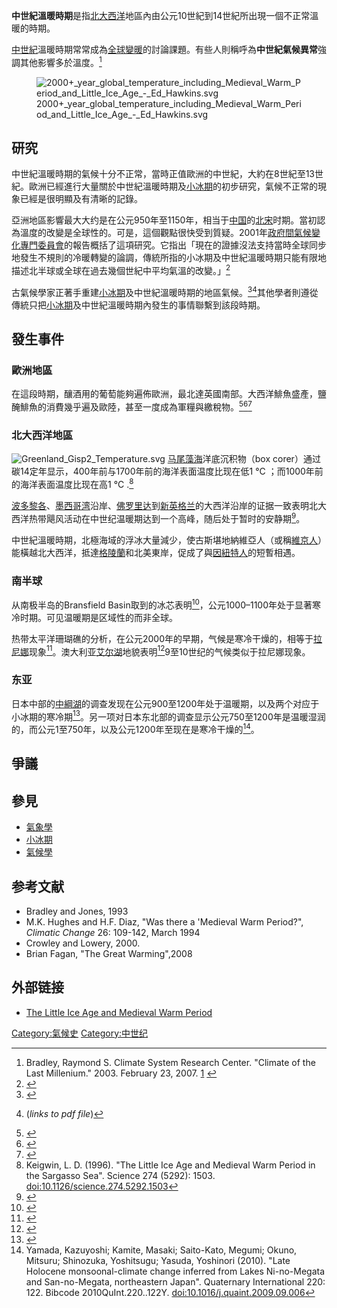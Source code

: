 {{not|间冰期}}
'''中世紀溫暖時期'''是指[[北大西洋|北大西洋]]地區內由公元10世紀到14世紀所出現一個不正常溫暖的時期。

[[中世紀|中世紀]]溫暖時期常常成為[[全球變暖|全球變暖]]的討論課題。有些人則稱呼為'''中世紀氣候異常'''強調其他影響多於溫度。<ref>Bradley, Raymond S. Climate System Research Center. "Climate of the Last Millenium." 2003. February 23, 2007. [http://stephenschneider.stanford.edu/Publications/PDF_Papers/Bradley.pdf] {{Wayback|url=http://stephenschneider.stanford.edu/Publications/PDF_Papers/Bradley.pdf |date=20110607151144 }}</ref>

[[File:2000+_year_global_temperature_including_Medieval_Warm_Period_and_Little_Ice_Age_-_Ed_Hawkins.svg|thumb]]

== 研究 ==
中世紀溫暖時期的氣候十分不正常，當時正值歐洲的中世紀，大約在8世紀至13世紀。歐洲已經進行大量關於中世紀溫暖時期及[[小冰期|小冰期]]的初步研究，氣候不正常的現象已經是很明顯及有清晰的記錄。

亞洲地區影響最大大约是在公元950年至1150年，相当于[[中国|中国]]的[[北宋|北宋]]时期。當初認為溫度的改變是全球性的。可是，這個觀點很快受到質疑。2001年[[政府間氣候變化專門委員會|政府間氣候變化專門委員會]]的報告概括了這項研究。它指出「現在的證據沒法支持當時全球同步地發生不規則的冷暖轉變的論調，傳統所指的小冰期及中世紀溫暖時期只能有限地描述北半球或全球在過去幾個世紀中平均氣溫的改變。」<ref>{{cite web| url=http://www.grida.no/climate/ipcc_tar/wg1/070.htm| title=Climate Change 2001: Working Group I: The Scientific Basis 2.3.3 Was there a “Little Ice Age” and a “Medieval Warm Period”?| accessdate=2006-05-04| author=Intergovernmental Panel on Climate Change| deadurl=yes| archiveurl=https://web.archive.org/web/20060529044319/http://www.grida.no/climate/ipcc_tar/wg1/070.htm| archivedate=2006-05-29}}</ref>

古氣候學家正著手重建[[小冰期|小冰期]]及中世紀溫暖時期的地區氣候。<ref>{{cite journal | author=Jones, P. D., and M. E. Mann | title=Climate over past millennia | journal=Rev. Geophys. | volume=42 | issue=RG2002 | year=2004 | pages=404-405 | id = {{doi|10.1029/2003RG000143}} }}</ref><ref name="Bradley2003d">{{cite journal | author=Raymond S. Bradley, Malcolm K. Hughes, Henry F. Diaz | title=Climate in Medieval Time | journal=Science | volume=302 | issue=5644 | year=2003 | pages=404-405 | id={{doi|10.1126/science.1090372}} | url=http://www.geo.umass.edu/faculty/bradley/bradley2003d.pdf | access-date=2007-08-12 | archive-date=2007-08-24 | archive-url=https://web.archive.org/web/20070824124112/http://www.geo.umass.edu/faculty/bradley/bradley2003d.pdf | dead-url=yes }} (''links to pdf file'')</ref>其他學者則遵從傳統只把[[小冰期|小冰期]]及中世紀溫暖時期內發生的事情聯繫到該段時期。

== 發生事件 ==
=== 歐洲地區 ===
在這段時期，釀酒用的葡萄能夠遍佈歐洲，最北達英國南部。大西洋鯡魚盛產，鹽醃鯡魚的消費幾乎遍及歐陸，甚至一度成為軍糧與繳稅物。<ref>{{cite web| url=http://www.english-wine.com/history.html#domesday| title=The History of English Wine: Domesday & Middle Ages| accessdate=2006-05-04| archive-url=https://web.archive.org/web/20060429191403/http://www.english-wine.com/history.html#domesday| archive-date=2006-04-29| dead-url=yes}}</ref><ref>{{cite web| url=http://www.geog.ox.ac.uk/~knicoll/rsch/Geotimes%20-%20August%202004%20-%20Making%20Wine%20in%20a%20Changing%20Climate.htm| title=Making Wine in a Changing Climate| first=Gregory| last=Jones| year=August 2004| publisher=Geotimes| accessdate=2006-05-04| deadurl=yes| archiveurl=https://web.archive.org/web/20060227130038/http://www.geog.ox.ac.uk/~knicoll/rsch/Geotimes%20-%20August%202004%20-%20Making%20Wine%20in%20a%20Changing%20Climate.htm| archivedate=2006-02-27}}</ref><ref>{{cite web|url=http://www.realclimate.org/index.php/archives/2006/07/medieval-warmth-and-english-wine/|title=Medieval warmth and English wine|first=Gavin|last=Schmidt|year=2006|publisher=[[RealClimate|RealClimate]]|accessdate=2006-07-12|archive-date=2006-07-18|archive-url=https://web.archive.org/web/20060718053121/http://www.realclimate.org/index.php/archives/2006/07/medieval-warmth-and-english-wine/|dead-url=no}}</ref> 
=== 北大西洋地區 ===
[[File:Greenland_Gisp2_Temperature.svg|thumbnail]]
[[马尾藻海|马尾藻海]]洋底沉积物（box corer）通过碳14定年显示，400年前与1700年前的海洋表面温度比现在低1 °C ；而1000年前的海洋表面温度比现在高1 °C .<ref name="keigwin(1996)">Keigwin, L. D. (1996). "The Little Ice Age and Medieval Warm Period in the Sargasso Sea". Science 274 (5292): 1503. doi:10.1126/science.274.5292.1503</ref>

[[波多黎各|波多黎各]]、[[墨西哥湾|墨西哥湾]]沿岸、[[佛罗里达|佛罗里达]]到[[新英格兰|新英格兰]]的大西洋沿岸的证据一致表明北大西洋热带飓风活动在中世纪温暖期达到一个高峰，随后处于暂时的安静期<ref name="Mann et al. 2009">{{cite journal |doi=10.1038/nature08219 |title=Atlantic hurricanes and climate over the past 1,500 years |year=2009 |last1=Mann |first1=Michael E. |last2=Woodruff |first2=Jonathan D. |last3=Donnelly |first3=Jeffrey P. |last4=Zhang |first4=Zhihua |journal=Nature |volume=460 |issue=7257 |pages=880–3 |pmid=19675650|bibcode = 2009Natur.460..880M }}</ref>。

中世紀溫暖時期，北極海域的浮冰大量減少，使古斯堪地納維亞人（或稱[[維京人|維京人]]）能橫越北大西洋，抵達[[格陵蘭|格陵蘭]]和北美東岸，促成了與[[因紐特人|因紐特人]]的短暫相遇。
===南半球===
从南极半岛的Bransfield Basin取到的冰芯表明<ref>{{cite journal |bibcode=2002QuRes..58..234K |title=Unstable Climate Oscillations during the Late Holocene in the Eastern Bransfield Basin, Antarctic Peninsula |author1=Khim |first1=B. |volume=58 |year=2002 |pages=234 |journal=Quaternary Research |doi=10.1006/qres.2002.2371 |last2=Yoon |first2=Ho Il |last3=Kang |first3=Cheon Yun |last4=Bahk |first4=Jang Jun |issue=3}}</ref>，公元1000–1100年处于显著寒冷时期。可见温暖期是区域性的而非全球。

热带太平洋珊瑚礁的分析，在公元2000年的早期，气候是寒冷干燥的，相等于[[拉尼娜|拉尼娜]]现象<ref>{{cite web| url=http://www.pac.ne.jp/IUGG2003/EN/program.asp?session_id=MC12&program_id=022025-1| publisher=The Climate of the Holocene (ICCI) 2003| date=July 8, 2003| title=The Medieval Cool Period And The Little Warm Age In The Central Tropical Pacific? Fossil Coral Climate Records Of The Last Millennium| first=Kim M.| last=Cobb| coauthors=Chris Charles, Hai Cheng, R. Lawrence Edwards| accessdate=2006-05-04| archiveurl=https://web.archive.org/web/20040825145637/http://www.pac.ne.jp/IUGG2003/EN/program.asp?session_id=MC12&program_id=022025-1| archivedate=2004-08-25| deadurl=yes}}</ref>。澳大利亚[[艾尔湖|艾尔湖]]地貌表明<ref>{{cite book |author=Allen, Robert J. |title=The Australasian Summer Monsoon, Teleconnections, and Flooding in the Lake Eyre Basin |publisher=Royal Geographical Society of Australasia, S.A. Branch |year=1985 |isbn=0-909112-09-6 }}</ref>9至10世纪的气候类似于拉尼娜现象。

===东亚=== 
日本中部的[[中綱湖|中綱湖]]的调查发现在公元900至1200年处于温暖期，以及两个对应于小冰期的寒冷期<ref>{{cite journal |doi=10.1007/s10201-001-8031-7 |title=Climatic changes during the past 1300 years as deduced from the sediments of Lake Nakatsuna, central Japan |year=2001 |last1=Adhikari |first1=D. P. |last2=Kumon |first2=F. |journal=Limnology |volume=2 |issue=3 |pages=157}}</ref>。另一项对日本东北部的调查显示公元750至1200年是温暖湿润的，而公元1至750年，以及公元1200年至现在是寒冷干燥的<ref name="Yamada2010" >Yamada, Kazuyoshi; Kamite, Masaki; Saito-Kato, Megumi; Okuno, Mitsuru; Shinozuka, Yoshitsugu; Yasuda, Yoshinori (2010). "Late Holocene monsoonal-climate change inferred from Lakes Ni-no-Megata and San-no-Megata, northeastern Japan". Quaternary International 220: 122. Bibcode 2010QuInt.220..122Y. doi:10.1016/j.quaint.2009.09.006</ref>。
== 爭議 ==

== 參見 ==
* [[氣象學|氣象學]]
* [[小冰期|小冰期]]
*[[氣候學|氣候學]]

== 参考文献 ==
<div class="references-small">
<references />
</div>
* Bradley and Jones, 1993
* M.K. Hughes and H.F. Diaz, "Was there a 'Medieval Warm Period?", ''Climatic Change'' 26: 109-142, March 1994
* Crowley and Lowery, 2000.</div>
* Brian Fagan, "The Great Warming",2008

== 外部链接 ==
{{Commons|Medieval Warm Period}}
*[https://web.archive.org/web/20030216131216/http://earth.agu.org/revgeophys/mayews01/node5.html The Little Ice Age and Medieval Warm Period]

[[Category:氣候史|Category:氣候史]]
[[Category:中世纪|Category:中世纪]]
{{中世紀}}
